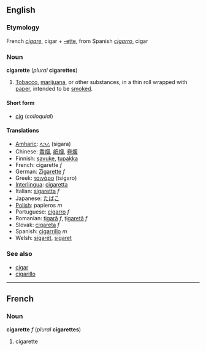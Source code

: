 ==English==
===Etymology===
French ''[[cigare]]'', cigar + [[-ette]], from Spanish ''[[cigarro]]'', cigar

===Noun===
'''cigarette''' (''plural'' '''cigarettes''')

# [[Tobacco]], [[marijuana]], or other substances, in a thin roll wrapped with [[paper]], intended to be [[smoke]]d.

====Short form====
*[[cig]] (''colloquial'')

====Translations====
*[[Amharic]]: [[ላጋራ]] (sigara)
*Chinese: [[香烟]], [[纸烟]], [[卷烟]]
*Finnish: [[savuke]], [[tupakka]]
*French: cigarette ''f''
*German: [[Zigarette]] ''f''
*Greek: [[τσιγάρο]] (tsigaro)
*[[Interlingua]]: [[cigaretta]]
*Italian: [[sigaretta]] ''f''
*Japanese: [[たばこ]]
*[[Polish]]: papieros ''m''
*Portuguese: [[cigarro]] ''f''
*Romanian: [[ţigară]] ''f'', [[ţigaretă]] ''f''
*Slovak: [[cigareta]] ''f''
*Spanish: [[cigarrillo]] ''m''
*Welsh: [[sigarét]], [[sigaret]]

===See also===
*[[cigar]]
*[[cigarillo]]

----
==French==
===Noun===
'''cigarette''' ''f'' (''plural'' '''cigarettes''')

#cigarette